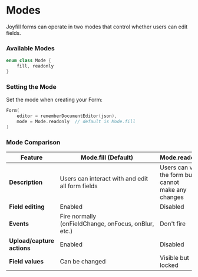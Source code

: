 # Modes

Joyfill forms can operate in two modes that control whether users can edit fields.

### **Available Modes**

```kotlin
enum class Mode {
    fill, readonly
}
```

### **Setting the Mode**

Set the mode when creating your Form:

```kotlin
Form(
    editor = rememberDocumentEditor(json),
    mode = Mode.readonly  // default is Mode.fill
)
```

### **Mode Comparison**

| Feature | Mode.fill (Default) | Mode.readonly |
| --- | --- | --- |
| **Description** | Users can interact with and edit all form fields | Users can view the form but cannot make any changes |
| **Field editing** | Enabled | Disabled |
| **Events** | Fire normally (onFieldChange, onFocus, onBlur, etc.) | Don't fire |
| **Upload/capture actions** | Enabled | Disabled |
| **Field values** | Can be changed | Visible but locked |